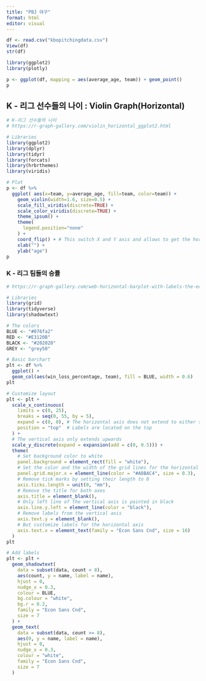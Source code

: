 ```yaml
---
title: "PBJ 야구"
format: html
editor: visual
---
```


```r
df <- read.csv("kbopitchingdata.csv")
View(df)
str(df)

library(ggplot2)
library(plotly)
```

```r
p <- ggplot(df, mapping = aes(average_age, team)) + geom_point()
p
```

## K - 리그 선수들의 나이 : Violin Graph(Horizontal)

```r
# K-리그 선수들의 나이
# https://r-graph-gallery.com/violin_horizontal_ggplot2.html

# Libraries
library(ggplot2)
library(dplyr)
library(tidyr)
library(forcats)
library(hrbrthemes)
library(viridis)

# Plot
p <- df %>%
  ggplot( aes(x=team, y=average_age, fill=team, color=team)) +
    geom_violin(width=1.6, size=0.5) +
    scale_fill_viridis(discrete=TRUE) +
    scale_color_viridis(discrete=TRUE) +
    theme_ipsum() +
    theme(
      legend.position="none"
    ) +
    coord_flip() + # This switch X and Y axis and allows to get the horizontal version
    xlab("") +
    ylab("age")
p
```

### K - 리그 팀들의 승률

```r
# https://r-graph-gallery.com/web-horizontal-barplot-with-labels-the-economist.html

# Libraries
library(grid)
library(tidyverse)
library(shadowtext)

# The colors
BLUE <- "#076fa2"
RED <- "#E3120B"
BLACK <- "#202020"
GREY <- "grey50"

# Basic barchart
plt <- df %>%
  ggplot() +
  geom_col(aes(win_loss_percentage, team), fill = BLUE, width = 0.6)
plt

# Customize layout
plt <- plt + 
  scale_x_continuous(
    limits = c(0, 25),
    breaks = seq(0, 55, by = 5), 
    expand = c(0, 0), # The horizontal axis does not extend to either side
    position = "top"  # Labels are located on the top
  ) +
  # The vertical axis only extends upwards 
  scale_y_discrete(expand = expansion(add = c(0, 0.5))) +
  theme(
    # Set background color to white
    panel.background = element_rect(fill = "white"),
    # Set the color and the width of the grid lines for the horizontal axis
    panel.grid.major.x = element_line(color = "#A8BAC4", size = 0.3),
    # Remove tick marks by setting their length to 0
    axis.ticks.length = unit(0, "mm"),
    # Remove the title for both axes
    axis.title = element_blank(),
    # Only left line of the vertical axis is painted in black
    axis.line.y.left = element_line(color = "black"),
    # Remove labels from the vertical axis
    axis.text.y = element_blank(),
    # But customize labels for the horizontal axis
    axis.text.x = element_text(family = "Econ Sans Cnd", size = 16)
  )
plt

# Add labels
plt <- plt + 
  geom_shadowtext(
    data = subset(data, count < 8),
    aes(count, y = name, label = name),
    hjust = 0,
    nudge_x = 0.3,
    colour = BLUE,
    bg.colour = "white",
    bg.r = 0.2,
    family = "Econ Sans Cnd",
    size = 7
  ) + 
  geom_text(
    data = subset(data, count >= 8),
    aes(0, y = name, label = name),
    hjust = 0,
    nudge_x = 0.3,
    colour = "white",
    family = "Econ Sans Cnd",
    size = 7
  )
```
